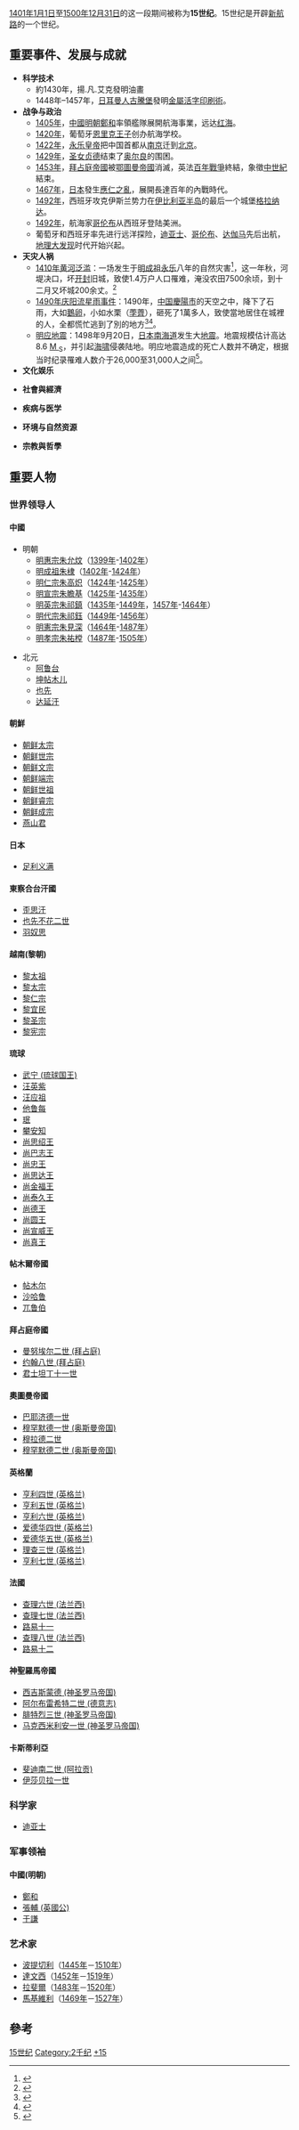 {{CenturyTOC|15}}
[[1401年|1401年]][[1月1日|1月1日]]至[[1500年|1500年]][[12月31日|12月31日]]的这一段期间被称为'''15世纪'''。15世纪是开辟[[新航路|新航路]]的一个世纪。

== 重要事件、发展与成就 ==
* '''科学技术'''
** 約1430年，揚.凡.艾克發明油畫
** 1448年–1457年，[[日耳曼人|日耳曼人]][[约翰内斯·古腾堡|古騰堡]]發明[[活字印刷術|金屬活字印刷術]]。
* '''战争与政治'''
**[[1405年|1405年]]，[[中國|中國]][[明朝|明朝]][[鄭和|鄭和]]率領艦隊展開航海事業，远达[[红海|红海]]。
** [[1420年|1420年]]，葡萄牙[[恩里克王子|恩里克王子]]创办航海学校。
** [[1422年|1422年]]，[[永乐皇帝|永乐皇帝]]把中国首都从[[南京|南京]]迁到[[北京|北京]]。
** [[1429年|1429年]]，[[圣女贞德|圣女贞德]]结束了[[奥尔良|奥尔良]]的围困。
** [[1453年|1453年]]，[[拜占庭帝國|拜占庭帝國]]被[[鄂圖曼帝國|鄂圖曼帝國]]消滅，英法[[百年战争|百年戰爭]]終結，象徵[[中世紀|中世紀]]結束。
** [[1467年|1467年]]，[[日本|日本]]發生[[應仁之亂|應仁之亂]]，展開長達百年的內戰時代。
** [[1492年|1492年]]，西班牙攻克伊斯兰势力在[[伊比利亚半岛|伊比利亚半岛]]的最后一个城堡[[格拉纳达|格拉纳达]]。
** [[1492年|1492年]]，航海家[[哥伦布|哥伦布]]从西班牙登陆美洲。
** 葡萄牙和西班牙率先进行远洋探险，[[迪亚士|迪亚士]]、[[哥伦布|哥伦布]]、[[达伽马|达伽马]]先后出航，[[地理大发现|地理大发现]]时代开始兴起。
* '''天灾人祸'''
**[[1410年黃河氾濫|1410年黄河泛滥]]：一场发生于[[明成祖|明成祖]][[永乐_(明朝)|永乐]]八年的自然灾害<ref name="熊玲司达2016">{{cite book|author1=熊玲|author2=司达|title=中华勤廉故事|url=https://books.google.com/books?id=TC-fDwAAQBAJ&pg=PT9|date=2016年3月1日|publisher=|pages=9–|access-date=2020年5月8日|archive-date=2020年5月20日|archive-url=https://web.archive.org/web/20200520042635/https://books.google.com/books?id=TC-fDwAAQBAJ&pg=PT9|dead-url=no}}</ref>，这一年秋，河堤决口，坏[[开封市|开封]]旧城，致使1.4万户人口罹难，淹没农田7500余顷，到十二月又坏城200余丈。<ref>{{cite book|title=中华文化劫难录|url=https://books.google.com/books?id=HOgPAQAAMAAJ|year=2001|publisher=同心出版社|pages=862-|access-date=2020-05-08|archive-date=2020-05-20|archive-url=https://web.archive.org/web/20200520042640/https://books.google.com/books?id=HOgPAQAAMAAJ|dead-url=no}}</ref>
**[[1490年庆阳事件|1490年庆阳流星雨事件]]：1490年，[[中國|中国]][[慶陽市|慶陽市]]的天空之中，降下了石雨，大如[[鵝卵石|鵝卵]]，小如水栗（[[荸荠|荸薺]]），砸死了1萬多人，致使當地居住在城裡的人，全都慌忙逃到了別的地方<ref>{{Cite web|title=[meteorite-list] Meteorite deaths in Qingyang (Ch'ing-yang) in 1490|url=https://www.mail-archive.com/meteorite-list@meteoritecentral.com/msg80757.html|accessdate=2020-04-02|work=www.mail-archive.com|archive-date=2020-04-07|archive-url=https://web.archive.org/web/20200407062736/https://www.mail-archive.com/meteorite-list@meteoritecentral.com/msg80757.html|dead-url=no}}</ref><ref>{{Cite web|title=Asteroid's close shave ranks among Earth's biggest hits (and misses)|url=http://cosmiclog.nbcnews.com/_news/2013/02/14/16954270-asteroids-close-shave-ranks-among-earths-biggest-hits-and-misses|accessdate=2020-04-10|last=Log|first=Cosmic|work=NBC News|language=en|archive-date=2020-05-18|archive-url=https://web.archive.org/web/20200518153447/http://cosmiclog.nbcnews.com/_news/2013/02/14/16954270-asteroids-close-shave-ranks-among-earths-biggest-hits-and-misses|dead-url=yes}}</ref>。
**[[明應地震|明应地震]]：1498年9月20日，[[日本|日本]][[南海道|南海道]]发生大[[地震|地震]]。地震规模估计高达8.6 [[表面波規模|M <sub>S</sub>]]，并引起[[海嘯|海啸]]侵袭陆地。明应地震造成的死亡人数并不确定，根据当时纪录罹难人数介于26,000至31,000人之间<ref name="NGDC_t">{{cite web|url=http://www.ngdc.noaa.gov/nndc/struts/results?eq_0=7383&t=101650&s=18&d=99,91,95,93&nd=display|title=Comments for the Tsunami Event|last=NGDC|accessdate=2011年1月6日|archive-date=2017年8月3日|archive-url=https://web.archive.org/web/20170803211651/https://www.ngdc.noaa.gov/nndc/struts/results?eq_0=7383&t=101650&s=18&d=99,91,95,93&nd=display|dead-url=no}}</ref>。 <sup> </sup>
* '''文化娱乐'''

* '''社會與經濟'''

* '''疾病与医学'''

* '''环境与自然资源'''

* '''宗教與哲學'''

== 重要人物 ==

=== 世界领导人 ===
====中國====
* 明朝
**[[明惠宗|明惠宗]][[朱允炆|朱允炆]]（[[1399年|1399年]]-[[1402年|1402年]]）
** [[明成祖|明成祖]][[朱棣|朱棣]]（[[1402年|1402年]]-[[1424年|1424年]]）
** [[明仁宗|明仁宗]][[朱高炽|朱高炽]]（[[1424年|1424年]]-[[1425年|1425年]]）
** [[明宣宗|明宣宗]][[朱瞻基|朱瞻基]]（[[1425年|1425年]]-[[1435年|1435年]]）
** [[明英宗|明英宗]][[朱祁鎮|朱祁鎮]]（[[1435年|1435年]]-[[1449年|1449年]]，[[1457年|1457年]]-[[1464年|1464年]]）
** [[明代宗|明代宗]][[朱祁鈺|朱祁鈺]]（[[1449年|1449年]]-[[1456年|1456年]]）
** [[明憲宗|明憲宗]][[朱見深|朱見深]]（[[1464年|1464年]]-[[1487年|1487年]]）
** [[明孝宗|明孝宗]][[朱祐樘|朱祐樘]]（[[1487年|1487年]]-[[1505年|1505年]]）

*北元
** [[阿鲁台|阿鲁台]]
** [[坤帖木儿|坤帖木儿]]
** [[也先|也先]]
** [[达延汗|达延汗]]

====朝鮮====
* [[朝鲜太宗|朝鲜太宗]]
* [[朝鲜世宗|朝鲜世宗]]
* [[朝鲜文宗|朝鲜文宗]]
* [[朝鲜端宗|朝鲜端宗]]
* [[朝鲜世祖|朝鲜世祖]]
* [[朝鲜睿宗|朝鲜睿宗]]
* [[朝鲜成宗|朝鲜成宗]]
* [[燕山君|燕山君]]

====日本====
* [[足利义满|足利义满]]

====東察合台汗國====
* [[歪思汗|歪思汗]]
* [[也先不花二世|也先不花二世]]
* [[羽奴思|羽奴思]]

====越南(黎朝)====
* [[黎太祖|黎太祖]]
* [[黎太宗|黎太宗]]
* [[黎仁宗|黎仁宗]]
* [[黎宜民|黎宜民]]
* [[黎圣宗|黎圣宗]]
* [[黎宪宗|黎宪宗]]

====琉球====
* [[武宁_(琉球国王)|武宁 (琉球国王)]]
* [[汪英紫|汪英紫]]
* [[汪应祖|汪应祖]]
* [[他鲁每|他鲁每]]
* [[珉|珉]]
* [[攀安知|攀安知]]
* [[尚思绍王|尚思绍王]]
* [[尚巴志王|尚巴志王]]
* [[尚忠王|尚忠王]]
* [[尚思达王|尚思达王]]
* [[尚金福王|尚金福王]]
* [[尚泰久王|尚泰久王]]
* [[尚德王|尚德王]]
* [[尚圆王|尚圆王]]
* [[尚宣威王|尚宣威王]]
* [[尚真王|尚真王]]

====帖木爾帝國====
* [[帖木尔|帖木尔]]
* [[沙哈鲁|沙哈鲁]]
* [[兀鲁伯|兀鲁伯]]

====拜占庭帝國====
* [[曼努埃尔二世_(拜占庭)|曼努埃尔二世 (拜占庭)]]
* [[约翰八世_(拜占庭)|约翰八世 (拜占庭)]]
* [[君士坦丁十一世|君士坦丁十一世]]

====奧圖曼帝國====
* [[巴耶济德一世|巴耶济德一世]]
* [[穆罕默德一世_(奥斯曼帝国)|穆罕默德一世 (奥斯曼帝国)]]
* [[穆拉德二世|穆拉德二世]]
* [[穆罕默德二世_(奥斯曼帝国)|穆罕默德二世 (奥斯曼帝国)]]

====英格蘭====
* [[亨利四世_(英格兰)|亨利四世 (英格兰)]]
* [[亨利五世_(英格兰)|亨利五世 (英格兰)]]
* [[亨利六世_(英格兰)|亨利六世 (英格兰)]]
* [[爱德华四世_(英格兰)|爱德华四世 (英格兰)]]
* [[爱德华五世_(英格兰)|爱德华五世 (英格兰)]]
* [[理查三世_(英格兰)|理查三世 (英格兰)]]
* [[亨利七世_(英格兰)|亨利七世 (英格兰)]]

====法國====
* [[查理六世_(法兰西)|查理六世 (法兰西)]]
* [[查理七世_(法兰西)|查理七世 (法兰西)]]
* [[路易十一|路易十一]]
* [[查理八世_(法兰西)|查理八世 (法兰西)]]
* [[路易十二|路易十二]]

====神聖羅馬帝國====
* [[西吉斯蒙德_(神圣罗马帝国)|西吉斯蒙德 (神圣罗马帝国)]]
* [[阿尔布雷希特二世_(德意志)|阿尔布雷希特二世 (德意志)]]
* [[腓特烈三世_(神圣罗马帝国)|腓特烈三世 (神圣罗马帝国)]]
* [[马克西米利安一世_(神圣罗马帝国)|马克西米利安一世 (神圣罗马帝国)]]

====卡斯蒂利亞====
* [[斐迪南二世_(阿拉贡)|斐迪南二世 (阿拉贡)]]
* [[伊莎贝拉一世|伊莎贝拉一世]]

=== 科学家 ===
* [[迪亚士|迪亚士]]

=== 军事领袖 ===
====中國(明朝)====
* [[鄭和|鄭和]]
* [[張輔_(英國公)|張輔 (英國公)]]
* [[于謙|于謙]]

=== 艺术家 ===
* [[桑德罗·波提切利|波提切利]]（[[1445年|1445年]]－[[1510年|1510年]]）
* [[列奥纳多·达芬奇|達文西]]（[[1452年|1452年]]－[[1519年|1519年]]）
* [[拉斐爾|拉斐爾]]（[[1483年|1483年]]－[[1520年|1520年]]）
* [[尼可罗·马基亚维利|馬基維利]]（[[1469年|1469年]]－[[1527年|1527年]]）

== 參考 ==

{{Reflist}}

{{世纪|15}}

[[Category:15世纪|]]
[[Category:2千纪|Category:2千纪]]
[[Category:世纪|+15]]